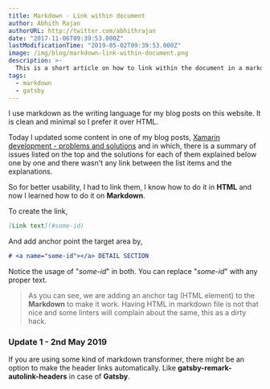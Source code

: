 ```yaml
---
title: Markdown - Link within document
author: Abhith Rajan
authorURL: http://twitter.com/abhithrajan
date: "2017-11-06T09:39:53.000Z"
lastModificationTime: "2019-05-02T09:39:53.000Z"
image: /img/blog/markdown-link-within-document.png
description: >-
  This is a short article on how to link within the document in a markdown (.md) file.
tags:
  - markdown
  - gatsby
---
```


I use markdown as the writing language for my blog posts on this website. It is clean and minimal so I prefer it over HTML.

Today I updated some content in one of my blog posts, [Xamarin development - problems and solutions](https://edsonfrainlar.com/post/xamarin-development-problems-and-solutions/) and in which, there is a summary of issues listed on the top and the solutions for each of them explained below one by one and there wasn't any link between the list items and the explanations.

So for better usability, I had to link them, I know how to do it in **HTML** and now I learned how to do it on **Markdown**.

To create the link,

```md
[Link text](#some-id)
```

And add anchor point the target area by,

```md
# <a name="some-id"></a> DETAIL SECTION
```

Notice the usage of "_some-id_" in both. You can replace "_some-id_" with any proper text.

> As you can see, we are adding an anchor tag (HTML element) to the **Markdown** to make it work. Having HTML in markdown file is not that nice and some linters will complain about the same, this as a dirty hack.

### Update 1 - 2nd May 2019

If you are using some kind of markdown transformer, there might be an option to make the header links automatically. Like **gatsby-remark-autolink-headers** in case of **Gatsby**.
